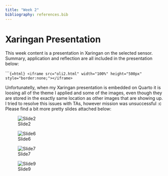 ```yaml
---
title: "Week 2"
bibliography: references.bib
---
```


# Xaringan Presentation {.unnumbered}

This week content is a presentation in Xaringan on the selected sensor. Summary, application and reflection are all included in the presentation below:


``````{=html}
<iframe src="oli2.html" width="100%" height="500px" style="border:none;"></iframe>
```

Unfortunatelly, when my Xaringan presentation is embedded on Quarto it is loosing all of the theme I applied and some of the images, even though they are stored in the exactly same location as other images that are showing up. I tried to resolve this issues with TAs, however mission was unsuccessful :c Please find a bit more pretty slides attached below:

![Slide2](images/slide2.png)

![Slide6](images/slide6.png)

![Slide7](images/slide7.png)

![Slide9](images/slide9.png)